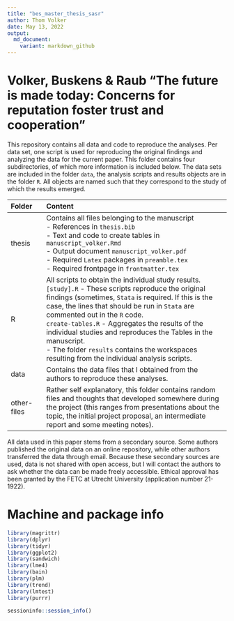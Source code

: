 ```yaml
---
title: "bes_master_thesis_sasr"
author: Thom Volker
date: May 13, 2022
output:
  md_document:
    variant: markdown_github
---
```


# Volker, Buskens & Raub "The future is made today: Concerns for reputation foster trust and cooperation"

This repository contains all data and code to reproduce the analyses. 
Per data set, one script is used for reproducing the original findings and analyzing the data for the current paper.
This folder contains four subdirectories, of which more information is included below. 
The data sets are included in the folder `data`, the analysis scripts and results objects are in the folder `R`. 
All objects are named such that they correspond to the study of which the results emerged. 

| Folder | Content |
|:---- |:------------------------- |
| thesis | Contains all files belonging to the manuscript <br> - References in `thesis.bib` <br> - Text and code to create tables in `manuscript_volker.Rmd` <br> - Output document `manuscript_volker.pdf` <br> - Required `Latex` packages in `preamble.tex` <br> - Required frontpage in `frontmatter.tex` |
| R | All scripts to obtain the individual study results. <br> `[study].R` - These scripts reproduce the original findings (sometimes, `Stata` is required. If this is the case, the lines that should be run in `Stata` are commented out in the `R` code. <br> `create-tables.R` - Aggregates the results of the individual studies and reproduces the Tables in the manuscript. <br> - The folder `results` contains the workspaces resulting from the individual analysis scripts. |
| data | Contains the data files that I obtained from the authors to reproduce these analyses. | 
| other-files | Rather self explanatory, this folder contains random files and thoughts that developed somewhere during the project (this ranges from presentations about the topic, the initial project proposal, an intermediate report and some meeting notes). |


All data used in this paper stems from a secondary source.
Some authors published the original data on an online repository, while other authors transferred the data through email. 
Because these secondary sources are used, data is not shared with open access, but I will contact the authors to ask whether the data can be made freely accessible. 
Ethical approval has been granted by the FETC at Utrecht University (application number 21-1922).


# Machine and package info

```r
library(magrittr)
library(dplyr)
library(tidyr)
library(ggplot2)
library(sandwich)
library(lme4)
library(bain)
library(plm)
library(trend)
library(lmtest)
library(purrr)
```


```r
sessioninfo::session_info()
```



